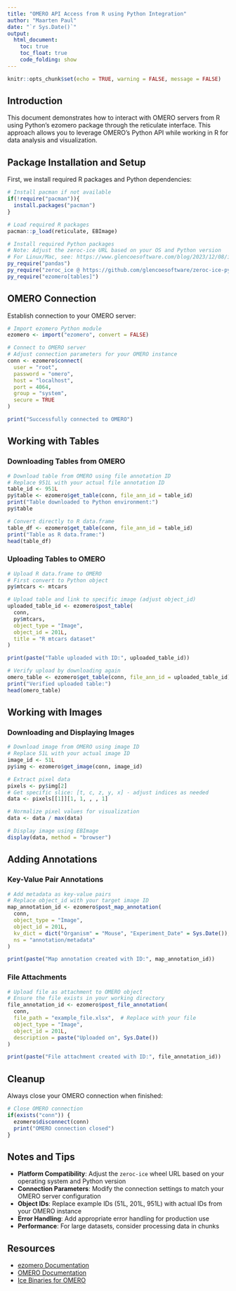 ```yaml
---
title: "OMERO API Access from R using Python Integration"
author: "Maarten Paul"
date: "`r Sys.Date()`"
output: 
  html_document:
    toc: true
    toc_float: true
    code_folding: show
---
```


```r
knitr::opts_chunk$set(echo = TRUE, warning = FALSE, message = FALSE)
```

## Introduction

This document demonstrates how to interact with OMERO servers from R using Python's ezomero package through the reticulate interface. This approach allows you to leverage OMERO's Python API while working in R for data analysis and visualization.

## Package Installation and Setup

First, we install required R packages and Python dependencies:

```r
# Install pacman if not available
if(!require("pacman")){
  install.packages("pacman")
}

# Load required R packages
pacman::p_load(reticulate, EBImage)

# Install required Python packages
# Note: Adjust the zeroc-ice URL based on your OS and Python version
# For Linux/Mac, see: https://www.glencoesoftware.com/blog/2023/12/08/ice-binaries-for-omero.html
py_require("pandas")
py_require("zeroc_ice @ https://github.com/glencoesoftware/zeroc-ice-py-win-x86_64/releases/download/20240325/zeroc_ice-3.6.5-cp311-cp311-win_amd64.whl")
py_require("ezomero[tables]")
```

## OMERO Connection

Establish connection to your OMERO server:

```r
# Import ezomero Python module
ezomero <- import("ezomero", convert = FALSE)

# Connect to OMERO server
# Adjust connection parameters for your OMERO instance
conn <- ezomero$connect(
  user = "root",
  password = "omero", 
  host = "localhost",
  port = 4064,
  group = "system",
  secure = TRUE
)

print("Successfully connected to OMERO")
```

## Working with Tables

### Downloading Tables from OMERO

```r
# Download table from OMERO using file annotation ID
# Replace 951L with your actual file annotation ID
table_id <- 951L
py$table <- ezomero$get_table(conn, file_ann_id = table_id) 
print("Table downloaded to Python environment:")
py$table

# Convert directly to R data.frame
table_df <- ezomero$get_table(conn, file_ann_id = table_id)
print("Table as R data.frame:")
head(table_df)
```

### Uploading Tables to OMERO

```r
# Upload R data.frame to OMERO
# First convert to Python object
py$mtcars <- mtcars

# Upload table and link to specific image (adjust object_id)
uploaded_table_id <- ezomero$post_table(
  conn, 
  py$mtcars,
  object_type = "Image", 
  object_id = 201L, 
  title = "R mtcars dataset"
)

print(paste("Table uploaded with ID:", uploaded_table_id))

# Verify upload by downloading again
omero_table <- ezomero$get_table(conn, file_ann_id = uploaded_table_id) 
print("Verified uploaded table:")
head(omero_table)
```

## Working with Images

### Downloading and Displaying Images

```r
# Download image from OMERO using image ID
# Replace 51L with your actual image ID
image_id <- 51L
py$img <- ezomero$get_image(conn, image_id)

# Extract pixel data
pixels <- py$img[2]
# Get specific slice: [t, c, z, y, x] - adjust indices as needed
data <- pixels[[1]][1, 1, , , 1]

# Normalize pixel values for visualization
data <- data / max(data)

# Display image using EBImage
display(data, method = "browser")
```

## Adding Annotations

### Key-Value Pair Annotations

```r
# Add metadata as key-value pairs
# Replace object_id with your target image ID
map_annotation_id <- ezomero$post_map_annotation(
  conn,
  object_type = "Image", 
  object_id = 201L, 
  kv_dict = dict("Organism" = "Mouse", "Experiment_Date" = Sys.Date()), 
  ns = "annotation/metadata"
)

print(paste("Map annotation created with ID:", map_annotation_id))
```

### File Attachments

```r
# Upload file as attachment to OMERO object
# Ensure the file exists in your working directory
file_annotation_id <- ezomero$post_file_annotation(
  conn,
  file_path = "example_file.xlsx",  # Replace with your file
  object_type = "Image", 
  object_id = 201L,
  description = paste("Uploaded on", Sys.Date())
)

print(paste("File attachment created with ID:", file_annotation_id))
```

## Cleanup

Always close your OMERO connection when finished:

```r
# Close OMERO connection
if(exists("conn")) {
  ezomero$disconnect(conn)
  print("OMERO connection closed")
}
```

## Notes and Tips

- **Platform Compatibility**: Adjust the `zeroc-ice` wheel URL based on your operating system and Python version
- **Connection Parameters**: Modify the connection settings to match your OMERO server configuration
- **Object IDs**: Replace example IDs (51L, 201L, 951L) with actual IDs from your OMERO instance
- **Error Handling**: Add appropriate error handling for production use
- **Performance**: For large datasets, consider processing data in chunks

## Resources

- [ezomero Documentation](https://thejacksonlaboratory.github.io/ezomero/ezomero.html)
- [OMERO Documentation](https://docs.openmicroscopy.org/)
- [Ice Binaries for OMERO](https://www.glencoesoftware.com/blog/2023/12/08/ice-binaries-for-omero.html)